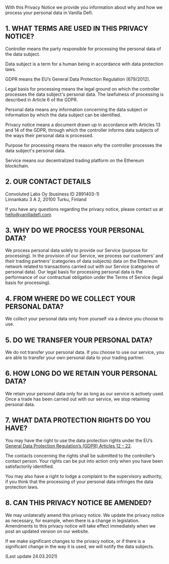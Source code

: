
<StaticPage SEOTitle='Privacy Policy' pageTitle='Privacy Notice'>


With this Privacy Notice we provide you information about why and how we process your personal data in Vanilla Defi. 

## 1\. WHAT TERMS ARE USED IN THIS PRIVACY NOTICE?

Controller means the party responsible for processing the personal data of the data subject.

Data subject is a term for a human being in accordance with data protection laws.

GDPR means the EU’s General Data Protection Regulation (679/2012).

Legal basis for processing means the legal ground on which the controller processes the data subject's personal data. The lawfulness of processing is described in Article 6 of the GDPR.

Personal data means any information concerning the data subject or information by which the data subject can be identified.

Privacy notice means a document drawn up in accordance with Articles 13 and 14 of the GDPR, through which the controller informs data subjects of the ways their personal data is processed.

Purpose for processing means the reason why the controller processes the data subject's personal data.

Service means our decentralized trading platform on the Ethereum blockchain.

## 2\. OUR CONTACT DETAILS

Convoluted Labs Oy (business ID 2891403-1)  
Linnankatu 3 A 2, 20100 Turku, Finland

If you have any questions regarding the privacy notice, please contact us at <a href="mailto:hello@vanilladefi.com">hello@vanilladefi.com</a>.

## 3\. WHY DO WE PROCESS YOUR PERSONAL DATA?

We process personal data solely to provide our Service (purpose for processing). In the provision of our Service, we process our customers’ and their trading partners’ (categories of data subjects) data on the Ethereum network related to transactions carried out with our Service (categories of personal data). Our legal basis for processing personal data is the performance of our contractual obligation under the Terms of Service (legal basis for processing).

## 4\. FROM WHERE DO WE COLLECT YOUR PERSONAL DATA?

We collect your personal data only from yourself via a device you choose to use. 

## 5\. DO WE TRANSFER YOUR PERSONAL DATA?

We do not transfer your personal data. If you choose to use our service, you are able to transfer your own personal data to your trading partner. 

## 6\. HOW LONG DO WE RETAIN YOUR PERSONAL DATA?

We retain your personal data only for as long as our service is actively used. Once a trade has been carried out with our service, we stop retaining personal data.

## 7\. WHAT DATA PROTECTION RIGHTS DO YOU HAVE?

You may have the right to use the data protection rights under the EU’s <a href="https://eur-lex.europa.eu/legal-content/EN/TXT/?uri=celex%3A32016R0679#d1e2161-1-1" target="_blank" rel="noreferrer noopener">General Data Protection Regulation’s (GDPR) Articles 12 – 22</a>. 

The contacts concerning the rights shall be submitted to the controller’s contact person. Your rights can be put into action only when you have been satisfactorily identified.

You may also have a right to lodge a complaint to the supervisory authority, if you think that the processing of your personal data infringes the data protection laws. 

## 8\. CAN THIS PRIVACY NOTICE BE AMENDED?

We may unilaterally amend this privacy notice. We update the privacy notice as necessary, for example, when there is a change in legislation. Amendments to this privacy notice will take effect immediately when we post an updated version on our website.

If we make significant changes to the privacy notice, or if there is a significant change in the way it is used, we will notify the data subjects.

(Last update 24.03.2021)


</StaticPage>
